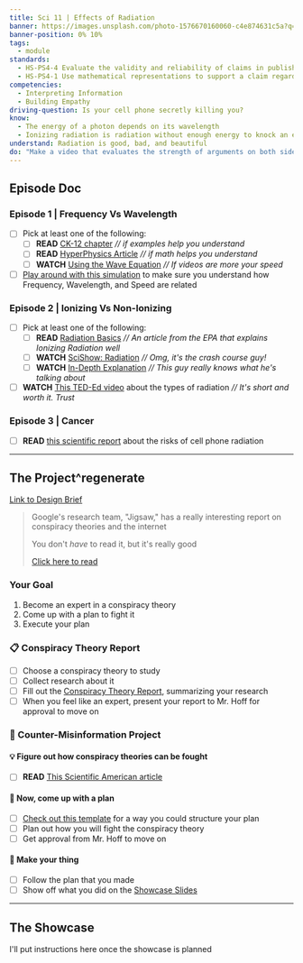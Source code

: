 ```yaml
---
title: Sci 11 | Effects of Radiation
banner: https://images.unsplash.com/photo-1576670160060-c4e874631c5a?q=80&w=2523&auto=format&fit=crop&ixlib=rb-4.0.3&ixid=M3wxMjA3fDB8MHxwaG90by1wYWdlfHx8fGVufDB8fHx8fA%3D%3D
banner-position: 0% 10%
tags:
  - module
standards:
  - HS-PS4-4 Evaluate the validity and reliability of claims in published materials of the effects that different frequencies of electromagnetic radiation have when absorbed by matter
  - HS-PS4-1 Use mathematical representations to support a claim regarding relationships among the frequency, wavelength, and speed of waves traveling in various media.
competencies:
  - Interpreting Information
  - Building Empathy
driving-question: Is your cell phone secretly killing you?
know:
  - The energy of a photon depends on its wavelength
  - Ionizing radiation is radiation without enough energy to knock an electron off of an atom
understand: Radiation is good, bad, and beautiful
do: "Make a video that evaluates the strength of arguments on both sides of the question: does 5G cause cancer?"
---
```


## Episode Doc
### Episode 1 | Frequency Vs Wavelength
- [ ] Pick at least one of the following:
	- [ ] **READ** [CK-12 chapter](https://flexbooks.ck12.org/cbook/ck-12-middle-school-physical-science-flexbook-2.0/section/16.8/primary/lesson/wave-speed-ms-ps/) *// if examples help you understand*
	- [ ] **READ** [HyperPhysics Article](http://hyperphysics.phy-astr.gsu.edu/hbase/wavrel.html) *// if math helps you understand*
	- [ ] **WATCH** [Using the Wave Equation](https://www.youtube.com/embed/3-wSHmXB64o?rel=0) *// If videos are more your speed*
- [ ] [Play around with this simulation](https://www.physicsclassroom.com/Physics-Interactives/Waves-and-Sound/Simple-Wave-Simulator/Simple-Wave-Simulator-Interactive) to make sure you understand how Frequency, Wavelength, and Speed are related

### Episode 2 | Ionizing Vs Non-Ionizing
- [ ] Pick at least one of the following:
	- [ ] **READ** [Radiation Basics](https://www.epa.gov/radiation/radiation-basics) *// An article from the EPA that explains Ionizing Radiation well*
	- [ ] **WATCH** [SciShow: Radiation](https://www.youtube.com/embed/uJ3ea9fa6CA?rel=0) *// Omg, it's the crash course guy!*
	- [ ] **WATCH** [In-Depth Explanation](https://www.youtube.com/embed/R_RcytVWBrg?rel=0) *// This guy really knows what he's talking about*
- [ ] **WATCH** [This TED-Ed video](https://www.youtube.com/embed/zI2vRwFKnHQ?rel=0) about the types of radiation *// It's short and worth it. Trust*

### Episode 3 | Cancer
- [ ] **READ** [this scientific report](https://ntp.niehs.nih.gov/whatwestudy/topics/cellphones/index.html) about the risks of cell phone radiation

---
## The Project^regenerate
[Link to Design Brief](https://drive.google.com/file/d/19baf12yfsFk6aODSSCLgHiMcCOaHENuY/view?usp=sharing)
> Google's research team, "Jigsaw," has a really interesting report on conspiracy theories and the internet
> 
> You don't *have* to read it, but it's really good
> 
> [Click here to read](https://jigsaw.google.com/the-current/conspiracy-theories/)

### Your Goal
1. Become an expert in a conspiracy theory
2. Come up with a plan to fight it
3. Execute your plan
### 📋 Conspiracy Theory Report
- [ ] Choose a conspiracy theory to study
- [ ] Collect research about it
- [ ] Fill out the [Conspiracy Theory Report](https://docs.google.com/document/d/16UUjz7EQJ5pEFzEAcEj_fFgSfgfELMcyoQVJxBdF5HM/edit#heading=h.28w6alb1jx9m), summarizing your research
- [ ] When you feel like an expert, present your report to Mr. Hoff for approval to move on

### 💪 Counter-Misinformation Project
#### 💡 Figure out how conspiracy theories can be fought
- [ ] **READ** [This Scientific American article](https://www.scientificamerican.com/article/how-can-you-fight-conspiracy-theories/#)
#### 🤔 Now, come up with a plan
- [ ] [Check out this template](https://docs.google.com/document/d/1bkOTKbIqywsw8NGIns8zqpBPnOD9JUyH9BgCHToVjsg/edit?usp=sharing) for a way you could structure your plan
- [ ] Plan out how you will fight the conspiracy theory
- [ ] Get approval from Mr. Hoff to move on
#### 🏃 Make your thing
- [ ] Follow the plan that you made
- [ ] Show off what you did on the [Showcase Slides](https://docs.google.com/presentation/d/1sqD-6A4lYz_oTfxvcyu3NKQvQ77WBWBwg4jKzIbgrt4/edit?usp=sharing)

---
## The Showcase
I'll put instructions here once the showcase is planned